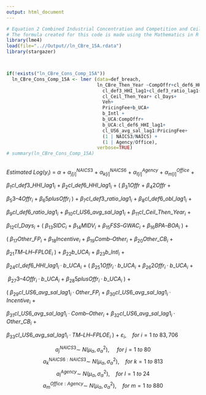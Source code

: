 ```yaml
---
output: html_document
---
```


```r
# Equation 2 Combined Industrial Concentration and Competition and Ceiling Breach Size
# The formula created for this code is made using the Mathematics in R Markdown. For more about Mathematics formatting in R Markdown, see my "Mathematics Formatting in R Markdown" file.
library(lme4)
load(file="..//Output//ln_CBre_15A.rdata")
library(stargazer)



if(!exists("ln_CBre_Cons_Comp_15A"))
  ln_CBre_Cons_Comp_15A <- lmer (data=def_breach,
                                 ln_CBre_Then_Year ~CompOffr+cl_def6_HHI_lag1+cl_def6_ratio_lag1+cl_def6_obl_lag1+cl_US6_avg_sal_lag1+
                                   cl_def3_HHI_lag1+cl_def3_ratio_lag1+
                                   cl_Ceil_Then_Year+ cl_Days+
                                   Veh+
                                   PricingFee+b_UCA+
                                   b_Intl +
                                   b_UCA:CompOffr+
                                   b_UCA:cl_def6_HHI_lag1+
                                   cl_US6_avg_sal_lag1:PricingFee+
                                   (1 | NAICS3/NAICS) + 
                                   (1 | Agency/Office),
                                 verbose=TRUE)
# summary(ln_CBre_Cons_Comp_15A)
  
```

$Estimated~Log(y_i)~=~α~+~α^{NAICS3}_{j[i]}~+~α^{NAICS6}_{k[i]}~+~α^{Agency}_{l[i]}~+~α^{Office}_{m[i]}~+$

$β_{1}cl\_def3\_HHI\_lag1_{i}~+~β_{2}cl\_def6\_HHI\_lag1_{i}~+~(~β_{3}1Offr~+~β_{4}2Offr~+$

$β_{5}3–4Offr_{i}~+~β_{6}5plusOffr_{i}~)~+~β_{7}cl\_def3\_ratio\_lag1_{i}~+~β_8cl\_def6\_obl\_lag1_{i}~+$

$β_9cl\_def6\_ratio\_lag1_{i}~+~β_{10}cl\_US6\_avg\_sal\_lag1_{i}~+~β_{11}cl\_Ceil\_Then\_Year_{i}~+$

$β_{12}cl\_Days_{i}~+~(~β_{13}SIDC_{i}~+~β_{14}MIDV_{i}~+~β_{15}FSS–GWAC_{i}~+~β_{16}BPA–BOA_{i}~)~+$

$(~β_{17}Other\_FP_{i}~+~β_{18}Incentive_{i}~+~β_{19}Comb–Other_{i}~+~β_{20}Other\_CB_{i}~+$

$β_{21}TM–LH–FPLOE_{i}~)~+~β_{22}b\_UCA_{i}~+~β_{23}b\_Intl_{i}~+$

$β_{24}cl\_def6\_HHI\_lag1_{i}·b\_UCA_{i}~+~(~β_{25}1Offr_{i}·b\_UCA_{i}~+~β_{26}2Offr_{i}·b\_UCA_{i}~+$

$~β_{27}3–4Offr_{i}·b\_UCA_{i}~+~β_{28}5plusOffr_{i}·b\_UCA_{i}~)~+$

$(~β_{29}cl\_US6\_avg\_sal\_lag1_{i}·Other\_FP_{i}~+~β_{30}cl\_US6\_avg\_sal\_lag1_{i}·Incentive_{i}~+$

$β_{31}cl\_US6\_avg\_sal\_lag1_{i}·Comb–Other_{i}~+~β_{32}cl\_US6\_avg\_sal\_lag1_{i}·Other\_CB_{i}~+$

$β_{33}cl\_US6\_avg\_sal\_lag1_{i}·TM–LH–FPLOE_{i}~)~+~ε_{i},~~~~for~i=  1~to~83,706$

$$a^{NAICS3}_{j}\sim~N(μ_{α},σ^{2}_{α}),~~~~~for~j= 1~to~80$$
$$a^{NAICS6:NAICS3}_{k}\sim~N(μ_{α},σ^{2}_{α}),~~~~for~k= 1~to~813$$
$$a^{Agency}_{l}\sim~N(μ_{α},σ^{2}_{α}),~~~~for~l= 1~to~24$$
$$a^{Office:Agency}_{m}\sim~N(μ_{α},σ^{2}_{α}),~~~~for~m= 1~to~880$$






